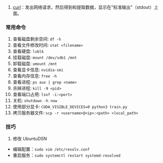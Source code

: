 1. [curl](./curl.mdx)：发出网络请求，然后得到和提取数据，显示在"标准输出"（stdout）上面。

### 常用命令

1. 查看磁盘剩余空间: `df -h`
2. 查看文件修改时间: `stat <filename>`
3. 查看硬盘: `lsblk`
4. 挂载磁盘: `mount /dev/sdb1 /mnt`
5. 卸载磁盘: `umount /mnt`
6. 查看显卡信息: `nvidia-smi`
7. 查看内存信息: `free -h`
8. 查看进程: `ps aux | grep <name>`
9. 杀掉进程: `kill -9 <pid>`
10. 查看端口占用: `lsof -i:<port>`
11. 关机: `shutdown -h now`
12. 使用部分显卡: `CUDA_VISIBLE_DEVICES=0 python3 train.py`
13. 拷贝服务器文件: `scp -r <username>@<ip>:<path> <local_path>`

### 技巧

1. 修改 UbuntuDSN

- 编辑配置：`sudo vim /etc/resolv.conf`
- 重启服务：`sudo systemctl restart systemd-resolved
`